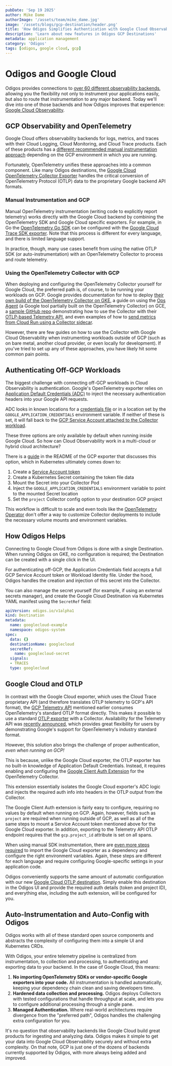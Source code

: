 ```yaml
---
pubDate: 'Sep 19 2025'
author: Mike Dame
authorImage: '/assets/team/mike_dame.jpg'
image: '/assets/blogs/gcp-destination/header.png'
title: 'How Odigos Simplifies Authentication with Google Cloud Observability'
description: 'Learn about new features in Odigos GCP Destinations'
metadata: application management
category: 'Odigos'
tags: [odigos, google cloud, gcp]
---
```


# Odigos and Google Cloud

Odigos provides connections to [over 60 different observability backends](https://docs.odigos.io/backends-overview),
allowing you the flexibility not only to instrument your applications easily, but also to route that instrumentation
to any major backend. Today we'll dive into one of those backends and how Odigos improves that experience:
[Google Cloud Observability](https://docs.odigos.io/backends/googlecloudmonitoring).

## GCP Observability and OpenTelemetry

Google Cloud offers observability backends for logs, metrics, and traces with
their Cloud Logging, Cloud Monitoring, and Cloud Trace products. Each of these products
has a [different recommended manual instrumentation approach](https://cloud.google.com/stackdriver/docs/instrumentation/choose-approach)
depending on the GCP environment in which you are running.

Fortunately, OpenTelemetry unifies these approaches into a common component. Like many Odigos destinations, the
[Google Cloud OpenTelemetry Collector Exporter](https://github.com/open-telemetry/opentelemetry-collector-contrib/tree/073c0892fb64bc6eb7a4b6c503c2fb0b39529366/exporter/googlecloudexporter#google-cloud-exporter)
handles the critical conversion of OpenTelemetry Protocol (OTLP) data to the proprietary
Google backend API formats.

### Manual Instrumentation and GCP

Manual OpenTelemetry instrumentation (writing code to explicitly report telemetry) works directly with
the Google Cloud backend by combining the OpenTelemetry SDK and Google Cloud specific exporters.
For example, in Go the
[OpenTelemetry Go SDK](https://opentelemetry.io/docs/languages/go/) can be configured with the
[Google Cloud Trace SDK exporter](https://github.com/GoogleCloudPlatform/opentelemetry-operations-go/tree/1ea43a4534606df1d91ee1754e6c5bc31ee8664d/exporter/trace#opentelemetry-google-cloud-trace-exporter).
Note that this process is different for every language, and there is limited language support.

In practice, though, many use cases benefit from using the native OTLP SDK (or auto-instrumentation)
with an OpenTelemetry Collector to process and route telemetry.

### Using the OpenTelemetry Collector with GCP

When deploying and configuring the OpenTelemetry Collector yourself for Google Cloud, the
preferred path is, of course, to be running your workloads on GCP. Google provides documentation
for how to deploy [their own build of the OpenTelemetry Collector on GKE](https://cloud.google.com/stackdriver/docs/instrumentation/opentelemetry-collector-gke),
a guide on using the [Ops Agent](https://cloud.google.com/monitoring/agent/ops-agent/otlp)
(a Google tool partially built on the OpenTelemetry Collector) on GCE, a
[sample GitHub repo](https://github.com/GoogleCloudPlatform/otlp-k8s-ingest) demonstrating how to
use the Collector with their [OTLP-based Telemetry API](https://cloud.google.com/stackdriver/docs/reference/telemetry/overview),
and even examples of how to
[send metrics from Cloud Run using a Collector sidecar](https://cloud.google.com/run/docs/tutorials/custom-metrics-opentelemetry-sidecar).

However, there are few guides on how to use the Collector with Google Cloud Observability
when instrumenting workloads outside of GCP (such as on bare metal, another cloud provider,
or even locally for development). If you've tried to set up any of these approaches, you have
likely hit some common pain points.

## Authenticating Off-GCP Workloads

The biggest challenge with connecting off-GCP workloads in Cloud Observability is authentication.
Google's OpenTelemetry exporter relies on
[Application Default Credentials (ADC)](https://cloud.google.com/docs/authentication/application-default-credentials)
to inject the necessary authentication headers into your Google API requests.

ADC looks in known locations for a
[credentials file](https://cloud.google.com/docs/authentication/application-default-credentials#personal)
or in a location set by the `GOOGLE_APPLICATION_CREDENTIALS` environment variable. If neither of
these is set, it will fall back to the
[GCP Service Account attached to the Collector workload](https://cloud.google.com/docs/authentication/application-default-credentials#attached-sa).

These three options are only available by default when running inside Google Cloud.
So how can Cloud Observability work in a multi-cloud or hybrid cloud architecture?

There is a [guide](https://github.com/open-telemetry/opentelemetry-collector-contrib/tree/073c0892fb64bc6eb7a4b6c503c2fb0b39529366/exporter/googlecloudexporter#prerequisite-authenticating)
in the README of the GCP exporter that discusses this option, which in Kubernetes ultimately comes down to:

1. Create a [Service Account token](https://cloud.google.com/iam/docs/keys-create-delete#iam-service-account-keys-create-console)
2. Create a Kubernetes Secret containing the token file data
3. Mount the Secret into your Collector Pod
4. Inject the `GOOGLE_APPLICATION_CREDENTIALS` environment variable to point to the mounted Secret location
5. Set the `project` Collector config option to your destination GCP project

This workflow is difficult to scale and even tools like the [OpenTelemetry Operator](https://github.com/open-telemetry/opentelemetry-operator)
don't offer a way to customize Collector deployments to include the necessary volume mounts
and environment variables.

## How Odigos Helps

Connecting to Google Cloud from Odigos is done with a single Destination. When running Odigos on GKE,
no configuration is required; the Destination can be created with a single click in the UI.

For authenticating off-GCP, the Application Credentials field accepts a full GCP Service Account token
or Workload Identity file. Under the hood, Odigos handles the creation and injection of this secret
into the Collector.

You can also manage the secret yourself (for example, if using an external secrets manager), and
create the Google Cloud Destination via Kubernetes YAML manifest using the `SecretRef` field:

```yaml
apiVersion: odigos.io/v1alpha1
kind: Destination
metadata:
  name: googlecloud-example
  namespace: odigos-system
spec:
  data: {}
  destinationName: googlecloud
  secretRef:
    name: googlecloud-secret
  signals:
  - TRACES
  type: googlecloud
```

## Google Cloud and OTLP

In contrast with the Google Cloud exporter, which uses the Cloud Trace proprietary API (and
therefore translates OTLP telemetry to GCP's API format),
the [GCP Telemetry API](https://cloud.google.com/stackdriver/docs/reference/telemetry/overview)
mentioned earlier consumes OpenTelemetry's standard OTLP format directly. This makes
it possible to use a standard [OTLP exporter](https://opentelemetry.io/docs/specs/otel/protocol/exporter/)
with a Collector. Availability for the Telemetry API was
[recently announced](https://cloud.google.com/blog/products/management-tools/opentelemetry-now-in-google-cloud-observability),
which provides great flexibility for users by demonstrating Google's support for OpenTelemetry's industry standard format.

However, this solution also brings the challenge of proper authentication, *even when running on GCP!*

This is because, unlike the Google Cloud exporter, the OTLP exporter has no built-in knowledge
of Application Default Credentials. Instead, it requires enabling and configuring the
[Google Client Auth Extension](https://github.com/open-telemetry/opentelemetry-collector-contrib/tree/3fc71e35b6a54dff6974a853fc15a60ba27d2aff/extension/googleclientauthextension#google-client-auth-extension)
for the OpenTelemetry Collector.

This extension essentially isolates the Google Cloud exporter's ADC logic and injects the required
auth info into headers in the OTLP output from the Collector.

The Google Client Auth extension is fairly easy to configure, requiring no values by default when running on GCP.
Again, however, fields such as `project` are required when running outside of GCP, as well as all of
the same steps to mount a Service Account token mentioned above for the Google Cloud exporter. In addition,
exporting to the Telemetry API OTLP endpoint requires that the `gcp.project_id` attribute is set on all spans.

When using manual SDK instrumentation, there are 
[even more steps required](https://cloud.google.com/stackdriver/docs/instrumentation/migrate-to-otlp-endpoints#migration_guide_for_manual_instrumentation)
to import the Google Cloud exporter as a dependency and configure the right environment variables. Again, these steps
are different for each language and require configuring Google-specific settings in your application code.

Odigos conveniently supports the same amount of automatic configuration with our new
[Google Cloud OTLP destination](https://docs.odigos.io/backends/googlecloudotlp). Simply enable this destination
in the Odigos UI and provide the required auth details (token and project ID), and everything else,
including the auth extension, will be configured for you.

## Auto-Instrumentation and Auto-Config with Odigos

Odigos works with all of these standard open source components and abstracts the complexity of configuring them
into a simple UI and Kubernetes CRDs.

With Odigos, your entire telemetry pipeline is centralized from instrumentation, to collection and processing,
to authenticating and exporting data to your backend. In the case of Google Cloud, this means:

1. **No importing OpenTelemetry SDKs or vendor-specific Google exporters into your code.** All instrumentation is handled automatically, keeping your dependency chain clean and saving developers time.
2. **Hardened data collection and processing.** Odigos deploys Collectors with tested configurations that handle throughput at scale, and lets you to configure additional processing through a single pane.
3. **Managed Authentication.** Where real-world architectures require divergence from the "preferred path", Odigos handles the challenging extra configuration for you.

It's no question that observability backends like Google Cloud build great products for ingesting and analyzing data.
Odigos makes it simple to get your data into Google Cloud Observability securely and without extra complexity. On that note,
GCP is just one of the dozens of backends currently supported by Odigos, with more always being added and improved.
